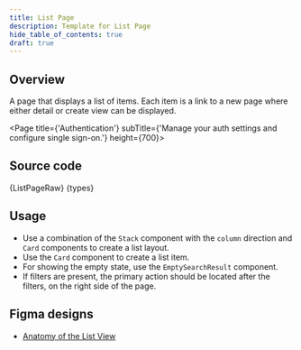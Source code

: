 ```yaml
---
title: List Page
description: Template for List Page
hide_table_of_contents: true
draft: true
---
```




## Overview

A page that displays a list of items. Each item is a link to a new page where either detail or create view can be displayed.

<Page title={'Authentication'} subTitle={'Manage your auth settings and configure single sign-on.'} height={700}>
  <DataProvider>
    <ListPage />
  </DataProvider>
</Page>

## Source code

<CodeBlock language="tsx">{ListPageRaw}</CodeBlock>
<CodeCollapse label="types.ts">{types}</CodeCollapse>

## Usage

- Use a combination of the `Stack` component with the `column` direction and `Card` components to create a list layout.
- Use the `Card` component to create a list item.
- For showing the empty state, use the `EmptySearchResult` component.
- If filters are present, the primary action should be located after the filters, on the right side of the page.

## Figma designs

- [Anatomy of the List View](https://www.figma.com/file/Jk9PWNElaPZh2oSBWOxoWm/Joseph-Breitreiter-%7C-List-View---In-Progress?type=design&node-id=454-6362&mode=design&t=INSTd153rtu6sbBU-0)
